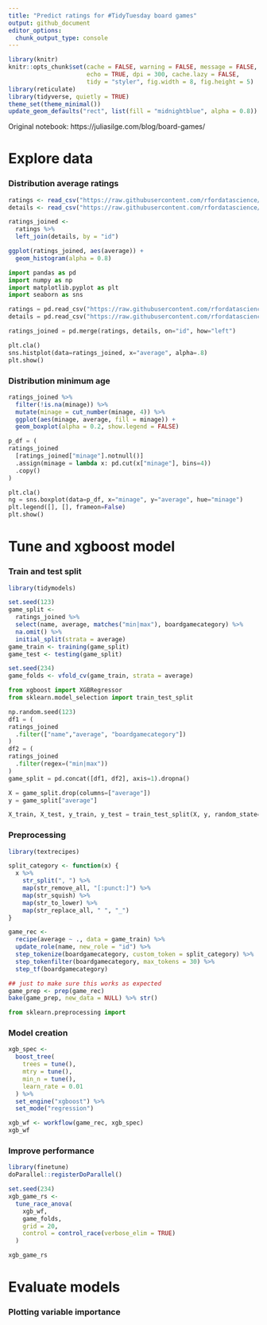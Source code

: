 ```yaml
---
title: "Predict ratings for #TidyTuesday board games"
output: github_document
editor_options: 
  chunk_output_type: console
---
```


```r
library(knitr)
knitr::opts_chunk$set(cache = FALSE, warning = FALSE, message = FALSE, 
                      echo = TRUE, dpi = 300, cache.lazy = FALSE,
                      tidy = "styler", fig.width = 8, fig.height = 5)
library(reticulate)
library(tidyverse, quietly = TRUE)
theme_set(theme_minimal())
update_geom_defaults("rect", list(fill = "midnightblue", alpha = 0.8))
```

Original notebook: https://juliasilge.com/blog/board-games/

# Explore data

### Distribution average ratings

```r
ratings <- read_csv("https://raw.githubusercontent.com/rfordatascience/tidytuesday/master/data/2022/2022-01-25/ratings.csv", col_types = cols())
details <- read_csv("https://raw.githubusercontent.com/rfordatascience/tidytuesday/master/data/2022/2022-01-25/details.csv", col_types = cols())

ratings_joined <-
  ratings %>%
  left_join(details, by = "id")

ggplot(ratings_joined, aes(average)) +
  geom_histogram(alpha = 0.8)
```

```python
import pandas as pd
import numpy as np
import matplotlib.pyplot as plt
import seaborn as sns

ratings = pd.read_csv("https://raw.githubusercontent.com/rfordatascience/tidytuesday/master/data/2022/2022-01-25/ratings.csv")
details = pd.read_csv("https://raw.githubusercontent.com/rfordatascience/tidytuesday/master/data/2022/2022-01-25/details.csv")

ratings_joined = pd.merge(ratings, details, on="id", how="left")

plt.cla()
sns.histplot(data=ratings_joined, x="average", alpha=.8)
plt.show()
```

### Distribution minimum age

```r
ratings_joined %>%
  filter(!is.na(minage)) %>%
  mutate(minage = cut_number(minage, 4)) %>%
  ggplot(aes(minage, average, fill = minage)) +
  geom_boxplot(alpha = 0.2, show.legend = FALSE)
```


```python
p_df = (
ratings_joined
  [ratings_joined["minage"].notnull()]
  .assign(minage = lambda x: pd.cut(x["minage"], bins=4))
  .copy()
)

plt.cla()
ng = sns.boxplot(data=p_df, x="minage", y="average", hue="minage")
plt.legend([], [], frameon=False)
plt.show()
```


# Tune and xgboost model

### Train and test split

```r
library(tidymodels)

set.seed(123)
game_split <-
  ratings_joined %>%
  select(name, average, matches("min|max"), boardgamecategory) %>%
  na.omit() %>%
  initial_split(strata = average)
game_train <- training(game_split)
game_test <- testing(game_split)

set.seed(234)
game_folds <- vfold_cv(game_train, strata = average)
```


```python
from xgboost import XGBRegressor
from sklearn.model_selection import train_test_split

np.random.seed(123)
df1 = (
ratings_joined
  .filter(["name","average", "boardgamecategory"])
)
df2 = (
ratings_joined
  .filter(regex=("min|max"))
)
game_split = pd.concat([df1, df2], axis=1).dropna()

X = game_split.drop(columns=["average"])
y = game_split["average"]

X_train, X_test, y_train, y_test = train_test_split(X, y, random_state=234)
```


### Preprocessing 

```r
library(textrecipes)

split_category <- function(x) {
  x %>%
    str_split(", ") %>%
    map(str_remove_all, "[:punct:]") %>%
    map(str_squish) %>%
    map(str_to_lower) %>%
    map(str_replace_all, " ", "_")
}

game_rec <-
  recipe(average ~ ., data = game_train) %>%
  update_role(name, new_role = "id") %>%
  step_tokenize(boardgamecategory, custom_token = split_category) %>%
  step_tokenfilter(boardgamecategory, max_tokens = 30) %>%
  step_tf(boardgamecategory)

## just to make sure this works as expected
game_prep <- prep(game_rec)
bake(game_prep, new_data = NULL) %>% str()
```

```python
from sklearn.preprocessing import 
```


### Model creation

```r
xgb_spec <-
  boost_tree(
    trees = tune(),
    mtry = tune(),
    min_n = tune(),
    learn_rate = 0.01
  ) %>%
  set_engine("xgboost") %>%
  set_mode("regression")

xgb_wf <- workflow(game_rec, xgb_spec)
xgb_wf
```


### Improve performance

```r
library(finetune)
doParallel::registerDoParallel()

set.seed(234)
xgb_game_rs <-
  tune_race_anova(
    xgb_wf,
    game_folds,
    grid = 20,
    control = control_race(verbose_elim = TRUE)
  )

xgb_game_rs
```


# Evaluate models

### Plotting variable importance
